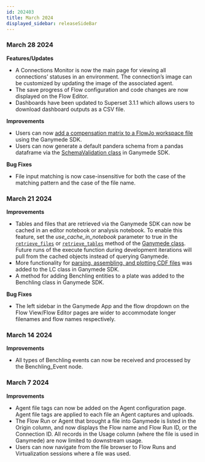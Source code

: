```yaml
---
id: 202403
title: March 2024
displayed_sidebar: releaseSideBar
---
```


### March 28 2024
**Features/Updates**
- A Connections Monitor is now the main page for viewing all connections’ statuses in an environment. The connection’s image can be customized by updating the image of the associated agent.
- The save progress of Flow configuration and code changes are now displayed on the Flow Editor.
- Dashboards have been updated to Superset 3.1.1 which allows users to download dashboard outputs as a CSV file.

**Improvements**
- Users can now [add a compensation matrix to a FlowJo workspace file](../sdk/markdowns/fcs#function-fcscreate_comp_matrix_xml) using the Ganymede SDK.
- Users can now generate a default pandera schema from a pandas dataframe via the [SchemaValidation class](../sdk/DataValidation#class-schemavalidation) in Ganymede SDK.

**Bug Fixes**
- File input matching is now case-insensitive for both the case of the matching pattern and the case of the file name.

### March 21 2024
**Improvements**
- Tables and files that are retrieved via the Ganymede SDK can now be cached in an editor notebook or analysis notebook.  To enable this feature, set the *use_cache_in_notebook* parameter to true in the [`retrieve_files`](../sdk/GanymedeClass#method-retrieve_files) or [`retrieve_tables`](../sdk/GanymedeClass#method-retrieve_tables) method of the [Ganymede class](../sdk/GanymedeClass.mdx).  Future runs of the execute function during development iterations will pull from the cached objects instead of querying Ganymede.
- More functionality for [parsing, assembling, and plotting CDF files](../sdk/markdowns/lc.cdf.md) was added to the LC class in Ganymede SDK.
- A method for adding Benchling entities to a plate was added to the Benchling class in Ganymede SDK.

**Bug Fixes**
- The left sidebar in the Ganymede App and the flow dropdown on the Flow View/Flow Editor pages are wider to accommodate longer filenames and flow names respectively.

### March 14 2024
**Improvements**
- All types of Benchling events can now be received and processed by the Benchling_Event node.

### March 7 2024
**Improvements**
- Agent file tags can now be added on the Agent configuration page. Agent file tags are applied to each file an Agent captures and uploads.
- The Flow Run or Agent that brought a file into Ganymede is listed in the Origin column, and now displays the Flow name and Flow Run ID, or the Connection ID. All records in the Usage column (where the file is used in Ganymede) are now limited to downstream usage.
- Users can now navigate from the file browser to Flow Runs and Virtualization sessions where a file was used.
